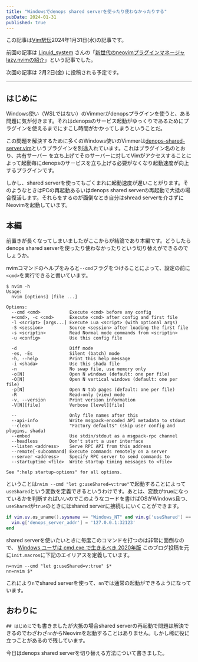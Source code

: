 ```yaml
---
title: "Windowsでdenops shared serverを使ったり使わなかったりする"
pubDate: 2024-01-31
published: true
---
```


この記事は[Vim駅伝](https://vim-jp.org/ekiden/)2024年1月31日(水)の記事です。

前回の記事は [Liquid_system](https://github.com/liquid-system) さんの「[新世代のneovimプラグインマネージャlazy.nvimの紹介](https://zenn.dev/vim_jp/articles/cd3e45f5c105ed)」という記事でした。

次回の記事は 2月2日(金) に投稿される予定です。

---

## はじめに

Windows使い（WSLではない）のVimmerがdenopsプラグインを使うと、ある問題に気が付きます。それはdenopsのサービス起動がゆっくりであるためにプラグインを使えるまでにすこし時間がかかってしまうということだ。

この問題を解決するために多くのWindows使いのVimmerは[denops-shared-server.vim](https://github.com/vim-denops/denops-shared-server.vim)というプラグインを別途入れています。これはプラグイン名のとおり、共有サーバー を立ち上げてそのサーバーに対してVimがアクセスすることによって起動毎にdenopsのサービスを立ち上げる必要がなくなり起動速度が向上するプラグインです。

しかし、shared serverを使ってもごくまれに起動速度が遅いことがります。そのようなときはPCの再起動あるいはdenops shared serverの再起動で大抵の場合復活します。それらをするのが面倒なとき自分はshread serverを介さずにNeovimを起動しています。

## 本編

前置きが長くなってしまいましたがここからが結論であり本編です。どうしたらdenops shared serverを使ったり使わなかったりという切り替えができるのでしょうか。

nvimコマンドのヘルプをみると`--cmd`フラグをつけることによって、設定の前に`<cmd>`を実行できると書いています。

```shell
$ nvim -h
Usage:
  nvim [options] [file ...]

Options:
  --cmd <cmd>           Execute <cmd> before any config
  +<cmd>, -c <cmd>      Execute <cmd> after config and first file
  -l <script> [args...] Execute Lua <script> (with optional args)
  -S <session>          Source <session> after loading the first file
  -s <scriptin>         Read Normal mode commands from <scriptin>
  -u <config>           Use this config file

  -d                    Diff mode
  -es, -Es              Silent (batch) mode
  -h, --help            Print this help message
  -i <shada>            Use this shada file
  -n                    No swap file, use memory only
  -o[N]                 Open N windows (default: one per file)
  -O[N]                 Open N vertical windows (default: one per file)
  -p[N]                 Open N tab pages (default: one per file)
  -R                    Read-only (view) mode
  -v, --version         Print version information
  -V[N][file]           Verbose [level][file]

  --                    Only file names after this
  --api-info            Write msgpack-encoded API metadata to stdout
  --clean               "Factory defaults" (skip user config and plugins, shada)
  --embed               Use stdin/stdout as a msgpack-rpc channel
  --headless            Don't start a user interface
  --listen <address>    Serve RPC API from this address
  --remote[-subcommand] Execute commands remotely on a server
  --server <address>    Specify RPC server to send commands to
  --startuptime <file>  Write startup timing messages to <file>

See ":help startup-options" for all options.
```

ということは`nvim --cmd "let g:useShared=v:true"`で起動することによって`useShared`という変数を定義できるというわけです。あとは、変数がtrueになっているかを判断すればいいのでこのようなコードを書けばOSがWindows且つ、`useShared`が`true`のときにはshared serverに接続しにいくことができます。

```lua
if vim.uv.os_uname().sysname == "Windows_NT" and vim.g['useShared'] == true then
  vim.g['denops_server_addr'] = '127.0.0.1:32123'
end
```

shared serverを使いたいときに毎度このコマンドを打つのは非常に面倒なので、
[Windows ユーザは cmd.exe で生きるべき 2020年版](https://mattn.kaoriya.net/software/why-i-use-cmd-on-windows-2020.htm)
このブログ投稿を元に`init.macros`に下記のエイリアスを定義しています。

```
n=nvim --cmd "let g:useShared=v:true" $*
nn=nvim $*
```

これにより`n`でshared serverを使って、`nn`では通常の起動ができるようになっています。

## おわりに

`## はじめに`でも書きましたが大抵の場合shared serverの再起動で問題は解決できるのでわざわざ`nn`からNeovimを起動することはありません。しかし稀に役に立つことがあるので残しています。

今日はdenops shared serverを切り替える方法について書きました。
